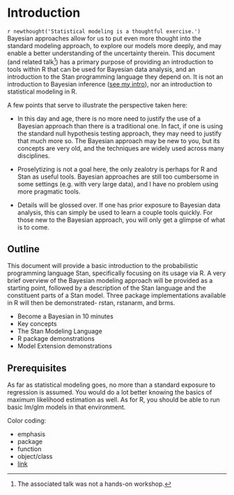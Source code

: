 # Introduction {.unnumbered} 
<!-- `r newthought('Statistical modeling is a thoughtful exercise.')` will not create pdf on work machine but html ok despite errors-->
`r newthought('Statistical modeling is a thoughtful exercise.')` Bayesian approaches allow for us to put even more thought into the standard modeling approach, to explore our models more deeply, and may enable a better understanding of the uncertainty therein.  This document (and related talk[^talk]) has a primary purpose of providing an introduction to tools within R that can be used for Bayesian data analysis, and an introduction to the Stan programming language they depend on.  It is not an introduction to Bayesian inference ([see my intro](http://m-clark.github.io/docs/IntroBayes.html)), nor an introduction to statistical modeling in R.

A few points that serve to illustrate the perspective taken here:

- In this day and age, there is no more need to justify the use of a Bayesian approach than there is a traditional one.  In fact, if one is using the standard null hypothesis testing approach, they may need to justify that much more so.  The Bayesian approach may be new to you, but its concepts are very old, and the techniques are widely used across many disciplines.

- Proselytizing is not a goal here, the only zealotry is perhaps for R and Stan as useful tools.  Bayesian approaches are still too cumbersome in some settings (e.g. with very large data), and I have no problem using more pragmatic tools.  

- Details will be glossed over. If one has prior exposure to Bayesian data analysis, this can simply be used to learn a couple tools quickly. For those new to the Bayesian approach, you will only get a glimpse of what is to come.


## Outline {.unnumbered} 


This document will provide a basic introduction to the probabilistic programming language Stan, specifically focusing on its usage via R.  A very brief overview of the Bayesian modeling approach will be provided as a starting point, followed by a description of the Stan language and the constituent parts of a Stan model.  Three package implementations available in R will then be demonstrated- <span class="pack">rstan</span>, <span class="pack">rstanarm</span>, and <span class="pack">brms</span>.


- Become a Bayesian in 10 minutes
- Key concepts
- The Stan Modeling Language
- R package demonstrations
- Model Extension demonstrations



## Prerequisites {.unnumbered} 

As far as statistical modeling goes, no more than a standard exposure to regression is assumed.  You would do a lot better knowing the basics of maximum likelihood estimation as well.  As for R, you should be able to run basic lm/glm models in that environment.


Color coding:

- <span class="emph">emphasis</span>
- <span class="pack">package</span>
- <span class="func">function</span>
- <span class="objclass">object/class</span>
- [link][Prerequisites]








[^talk]: The associated talk was not a hands-on workshop.
